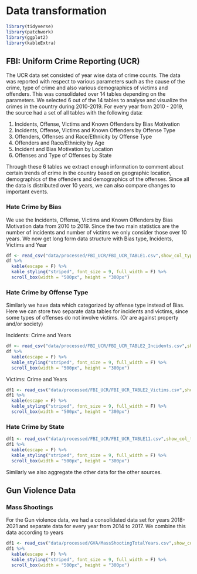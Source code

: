 # Data transformation

```R
library(tidyverse)
library(patchwork)
library(ggplot2)
library(kableExtra)

```

## FBI: Uniform Crime Reporting (UCR)

The UCR data set consisted of year wise data of crime counts. The data was reported with respect to various parameters such as the cause of the crime, type of crime and also various demographics of victims and offenders. This was consolidated over 14 tables depending on the parameters. We selected 6 out of the 14 tables to analyse and visualize the crimes in the country during 2010-2019. 
For every year from 2010 - 2019, the source had a set of all tables with the following data:

1. Incidents, Offense, Victims and Known Offenders by Bias Motivation
2. Incidents, Offense, Victims and Known Offenders by Offense Type
3. Offenders, Offenses and Race/Ethnicity by Offense Type
4. Offenders and Race/Ethnicity by Age
5. Incident and Bias Motivation by Location
6. Offenses and Type of Offenses by State

Through these 6 tables we extract enough information to comment about certain trends of crime in the country based on geographic location, demographics of the offenders and demographics of the offenses. Since all the data is distributed over 10 years, we can also compare changes to important events.

### Hate Crime by Bias
We use the Incidents, Offense, Victims and Known Offenders by Bias Motivation data from 2010 to 2019. Since the two main statistics are the number of incidents and number of victims we only consider those over 10 years. We now get long form data structure with Bias type, Incidents, Victims and Year

```R
df <- read_csv("data/processed/FBI_UCR/FBI_UCR_TABLE1.csv",show_col_types = FALSE)
df %>%
  kable(escape = F) %>% 
  kable_styling("striped", font_size = 9, full_width = F) %>% 
  scroll_box(width = "500px", height = "300px") 
```

### Hate Crime by Offense Type
Similarly we have data which  categorized by offense type instead of Bias. Here we can store two separate data tables for incidents and victims, since some types of offenses do not involve victims. (Or are against property and/or society)

Incidents: Crime and Years
```R
df <- read_csv("data/processed/FBI_UCR/FBI_UCR_TABLE2_Incidents.csv",show_col_types = FALSE)
df %>%
  kable(escape = F) %>% 
  kable_styling("striped", font_size = 9, full_width = F) %>% 
  scroll_box(width = "500px", height = "300px") 
```
Victims: Crime and Years
```R
df1 <- read_csv("data/processed/FBI_UCR/FBI_UCR_TABLE2_Victims.csv",show_col_types = FALSE)
df1 %>%
  kable(escape = F) %>% 
  kable_styling("striped", font_size = 9, full_width = F) %>% 
  scroll_box(width = "500px", height = "300px") 
```

### Hate Crime by State
```R
df1 <- read_csv("data/processed/FBI_UCR/FBI_UCR_TABLE11.csv",show_col_types = FALSE)
df1 %>%
  kable(escape = F) %>% 
  kable_styling("striped", font_size = 9, full_width = F) %>% 
  scroll_box(width = "500px", height = "300px") 
```

Similarly we also aggregate the other data for the other sources.

## Gun Violence Data

### Mass Shootings
For the Gun violence data, we had a consolidated data set for years 2018-2021 and separate data for every year from 2014 to 2017. We combine this data according to years
```R
df1 <- read_csv("data/processed/GVA/MassShootingTotalYears.csv",show_col_types = FALSE)
df1 %>%
  kable(escape = F) %>% 
  kable_styling("striped", font_size = 9, full_width = F) %>% 
  scroll_box(width = "500px", height = "300px") 
```



